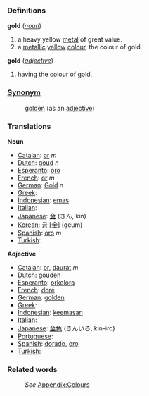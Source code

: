 ===Definitions===
;'''gold''' (''[[noun]]'')
#a heavy yellow [[metal]] of great value.
#a [[metallic]] [[yellow]] [[color|colour]], the colour of gold.
;'''gold''' (''[[adjective]]'')
#having the colour of gold.

===[[Synonym]]===
:[[golden]] (as an [[adjective]])

===Translations===

'''Noun'''
* [[Catalan]]: [[or]] ''m''
* [[Dutch]]: [[goud]] ''n''
* [[Esperanto]]: [[oro]]
* [[French]]: [[or]] ''m''
* [[German]]: [[Gold]] ''n''
* [[Greek]]: [[]]
* [[Indonesian]]: [[emas]]
* [[Italian]]: [[]]
* [[Japanese]]: [[金]] (きん, kin)
* [[Korean]]: [[금]] [金] (geum)
* [[Spanish]]: [[oro]] ''m''
* [[Turkish]]: [[]]

'''Adjective'''
* [[Catalan]]: [[or]], [[daurat]] ''m''
* [[Dutch]]: [[gouden]]
* [[Esperanto]]: [[orkolora]]
* [[French]]: [[doré]]
* [[German]]: [[golden]]
* [[Greek]]: [[]]
* [[Indonesian]]: [[emas|keemasan]]
* [[Italian]]: [[]]
* [[Japanese]]: [[金色]] (きんいろ, kin-iro)
* [[Portuguese]]: [[]]
* [[Spanish]]: [[dorado]], [[oro]]
* [[Turkish]]: [[]]

===Related words===
:''See'' [[Wiktionary_Appendix:Colours|Appendix:Colours]]
